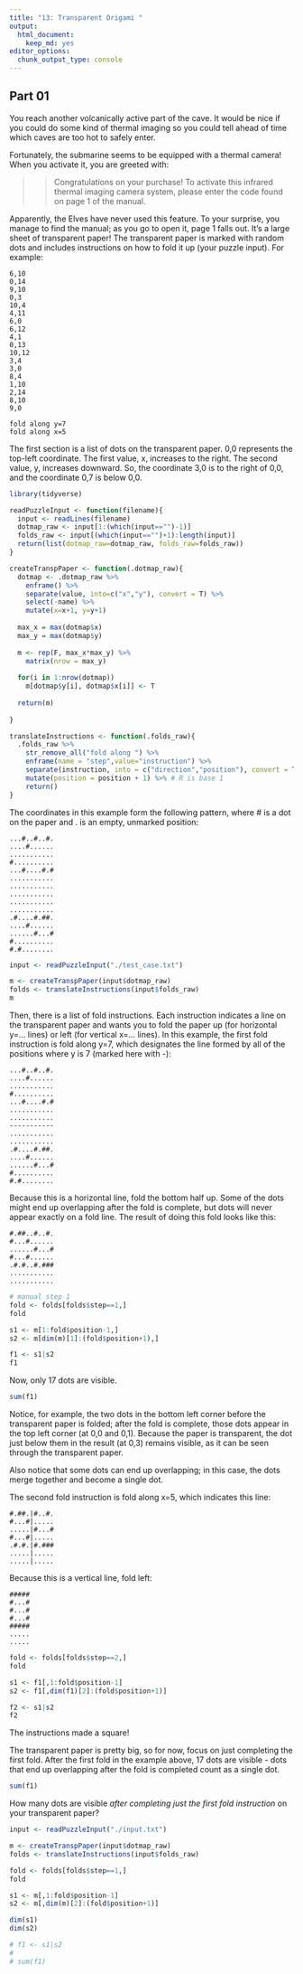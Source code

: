 ```yaml
---
title: "13: Transparent Origami "
output:
  html_document:
    keep_md: yes
editor_options: 
  chunk_output_type: console
---
```


## Part 01

You reach another volcanically active part of the cave. It would be nice if you could do some kind of thermal imaging so you could tell ahead of time which caves are too hot to safely enter.

Fortunately, the submarine seems to be equipped with a thermal camera! When you activate it, you are greeted with:

>> Congratulations on your purchase! To activate this infrared thermal imaging camera system, please enter the code found on page 1 of the manual.

Apparently, the Elves have never used this feature. To your surprise, you manage to find the manual; as you go to open it, page 1 falls out. It's a large sheet of transparent paper! The transparent paper is marked with random dots and includes instructions on how to fold it up (your puzzle input). For example:

```
6,10
0,14
9,10
0,3
10,4
4,11
6,0
6,12
4,1
0,13
10,12
3,4
3,0
8,4
1,10
2,14
8,10
9,0

fold along y=7
fold along x=5
```

The first section is a list of dots on the transparent paper. 0,0 represents the top-left coordinate. The first value, x, increases to the right. The second value, y, increases downward. So, the coordinate 3,0 is to the right of 0,0, and the coordinate 0,7 is below 0,0.

```r
library(tidyverse)

readPuzzleInput <- function(filename){
  input <- readLines(filename)
  dotmap_raw <- input[1:(which(input=="")-1)]
  folds_raw <- input[(which(input=="")+1):length(input)]
  return(list(dotmap_raw=dotmap_raw, folds_raw=folds_raw))
}

createTranspPaper <- function(.dotmap_raw){
  dotmap <- .dotmap_raw %>% 
    enframe() %>% 
    separate(value, into=c("x","y"), convert = T) %>% 
    select(-name) %>% 
    mutate(x=x+1, y=y+1)
  
  max_x = max(dotmap$x)
  max_y = max(dotmap$y)
  
  m <- rep(F, max_x*max_y) %>% 
    matrix(nrow = max_y)
  
  for(i in 1:nrow(dotmap))
    m[dotmap$y[i], dotmap$x[i]] <- T
  
  return(m)
  
}

translateInstructions <- function(.folds_raw){
  .folds_raw %>% 
    str_remove_all("fold along ") %>% 
    enframe(name = "step",value="instruction") %>% 
    separate(instruction, into = c("direction","position"), convert = T) %>% 
    mutate(position = position + 1) %>% # R is base 1
    return()
}

```


The coordinates in this example form the following pattern, where # is a dot on the paper and . is an empty, unmarked position:

```
...#..#..#.
....#......
...........
#..........
...#....#.#
...........
...........
...........
...........
...........
.#....#.##.
....#......
......#...#
#..........
#.#........
```

```r
input <- readPuzzleInput("./test_case.txt")

m <- createTranspPaper(input$dotmap_raw)
folds <- translateInstructions(input$folds_raw)
m
```


Then, there is a list of fold instructions. Each instruction indicates a line on the transparent paper and wants you to fold the paper up (for horizontal y=... lines) or left (for vertical x=... lines). In this example, the first fold instruction is fold along y=7, which designates the line formed by all of the positions where y is 7 (marked here with -):

```
...#..#..#.
....#......
...........
#..........
...#....#.#
...........
...........
-----------
...........
...........
.#....#.##.
....#......
......#...#
#..........
#.#........
```

Because this is a horizontal line, fold the bottom half up. Some of the dots might end up overlapping after the fold is complete, but dots will never appear exactly on a fold line. The result of doing this fold looks like this:

```
#.##..#..#.
#...#......
......#...#
#...#......
.#.#..#.###
...........
...........
```

```r
# manual step 1
fold <- folds[folds$step==1,]
fold

s1 <- m[1:fold$position-1,]
s2 <- m[dim(m)[1]:(fold$position+1),]

f1 <- s1|s2
f1
```

Now, only 17 dots are visible.

```r
sum(f1)
```


Notice, for example, the two dots in the bottom left corner before the transparent paper is folded; after the fold is complete, those dots appear in the top left corner (at 0,0 and 0,1). Because the paper is transparent, the dot just below them in the result (at 0,3) remains visible, as it can be seen through the transparent paper.

Also notice that some dots can end up overlapping; in this case, the dots merge together and become a single dot.

The second fold instruction is fold along x=5, which indicates this line:

```
#.##.|#..#.
#...#|.....
.....|#...#
#...#|.....
.#.#.|#.###
.....|.....
.....|.....
```

Because this is a vertical line, fold left:

```
#####
#...#
#...#
#...#
#####
.....
.....
```

```r
fold <- folds[folds$step==2,]
fold

s1 <- f1[,1:fold$position-1]
s2 <- f1[,dim(f1)[2]:(fold$position+1)]

f2 <- s1|s2
f2
```


The instructions made a square!

The transparent paper is pretty big, so for now, focus on just completing the first fold. After the first fold in the example above, 17 dots are visible - dots that end up overlapping after the fold is completed count as a single dot.

```r
sum(f1)
```

How many dots are visible *after completing just the first fold instruction* on your transparent paper?

```r

input <- readPuzzleInput("./input.txt")

m <- createTranspPaper(input$dotmap_raw)
folds <- translateInstructions(input$folds_raw)

fold <- folds[folds$step==1,]
fold

s1 <- m[,1:fold$position-1]
s2 <- m[,dim(m)[2]:(fold$position+1)]

dim(s1)
dim(s2)

# f1 <- s1|s2
# 
# sum(f1)

```

